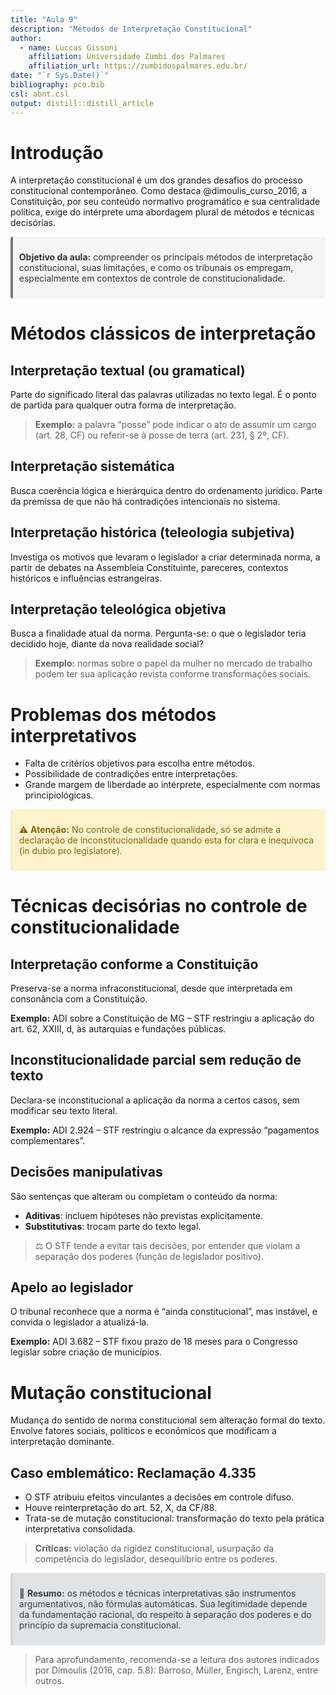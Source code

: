 ```yaml
---
title: "Aula 9"
description: "Métodos de Interpretação Constitucional"
author:
  - name: Luccas Gissoni
    affiliation: Universidade Zumbi dos Palmares
    affiliation_url: https://zumbidospalmares.edu.br/
date: "`r Sys.Date()`"
bibliography: pco.bib
csl: abnt.csl
output: distill::distill_article
---
```


# Introdução

A interpretação constitucional é um dos grandes desafios do processo constitucional contemporâneo. Como destaca @dimoulis_curso_2016, a Constituição, por seu conteúdo normativo programático e sua centralidade política, exige do intérprete uma abordagem plural de métodos e técnicas decisórias.

<div class="warning" style='background-color: #f5f5f5; color: #333; border-left: solid #777 4px; border-radius: 4px; padding:0.7em;'>
<strong>Objetivo da aula:</strong> compreender os principais métodos de interpretação constitucional, suas limitações, e como os tribunais os empregam, especialmente em contextos de controle de constitucionalidade.
</div>

# Métodos clássicos de interpretação

## Interpretação textual (ou gramatical)

Parte do significado literal das palavras utilizadas no texto legal. É o ponto de partida para qualquer outra forma de interpretação.

> **Exemplo:** a palavra "posse" pode indicar o ato de assumir um cargo (art. 28, CF) ou referir-se à posse de terra (art. 231, § 2º, CF).

## Interpretação sistemática

Busca coerência lógica e hierárquica dentro do ordenamento jurídico. Parte da premissa de que não há contradições intencionais no sistema.

## Interpretação histórica (teleologia subjetiva)

Investiga os motivos que levaram o legislador a criar determinada norma, a partir de debates na Assembleia Constituinte, pareceres, contextos históricos e influências estrangeiras.

## Interpretação teleológica objetiva

Busca a finalidade atual da norma. Pergunta-se: o que o legislador teria decidido hoje, diante da nova realidade social?

> **Exemplo:** normas sobre o papel da mulher no mercado de trabalho podem ter sua aplicação revista conforme transformações sociais.

# Problemas dos métodos interpretativos

- Falta de critérios objetivos para escolha entre métodos.
- Possibilidade de contradições entre interpretações.
- Grande margem de liberdade ao intérprete, especialmente com normas principiológicas.

<div class="warning" style='background-color: #fff3cd; color: #856404; border-left: solid #ffeeba 4px; border-radius: 4px; padding:0.7em;'>
⚠️ <strong>Atenção:</strong> No controle de constitucionalidade, só se admite a declaração de inconstitucionalidade quando esta for clara e inequívoca (in dubio pro legislatore).
</div>

# Técnicas decisórias no controle de constitucionalidade

## Interpretação conforme a Constituição

Preserva-se a norma infraconstitucional, desde que interpretada em consonância com a Constituição.

**Exemplo:** ADI sobre a Constituição de MG – STF restringiu a aplicação do art. 62, XXIII, d, às autarquias e fundações públicas.

## Inconstitucionalidade parcial sem redução de texto

Declara-se inconstitucional a aplicação da norma a certos casos, sem modificar seu texto literal.

**Exemplo:** ADI 2.924 – STF restringiu o alcance da expressão "pagamentos complementares".

## Decisões manipulativas

São sentenças que alteram ou completam o conteúdo da norma:

- **Aditivas**: incluem hipóteses não previstas explicitamente.
- **Substitutivas**: trocam parte do texto legal.

> ⚖️ O STF tende a evitar tais decisões, por entender que violam a separação dos poderes (função de legislador positivo).

## Apelo ao legislador

O tribunal reconhece que a norma é "ainda constitucional", mas instável, e convida o legislador a atualizá-la.

**Exemplo:** ADI 3.682 – STF fixou prazo de 18 meses para o Congresso legislar sobre criação de municípios.

# Mutação constitucional

Mudança do sentido de norma constitucional sem alteração formal do texto. Envolve fatores sociais, políticos e econômicos que modificam a interpretação dominante.

## Caso emblemático: Reclamação 4.335

- O STF atribuiu efeitos vinculantes a decisões em controle difuso.
- Houve reinterpretação do art. 52, X, da CF/88.
- Trata-se de mutação constitucional: transformação do texto pela prática interpretativa consolidada.

> **Críticas:** violação da rigidez constitucional, usurpação da competência do legislador, desequilíbrio entre os poderes.

<div class="warning" style='background-color: #e2e3e5; color: #383d41; border-left: solid #d6d8db 4px; border-radius: 4px; padding:0.7em;'>
📌 <strong>Resumo:</strong> os métodos e técnicas interpretativas são instrumentos argumentativos, não fórmulas automáticas. Sua legitimidade depende da fundamentação racional, do respeito à separação dos poderes e do princípio da supremacia constitucional.
</div>

> Para aprofundamento, recomenda-se a leitura dos autores indicados por Dimoulis (2016, cap. 5.8): Barroso, Müller, Engisch, Larenz, entre outros.
